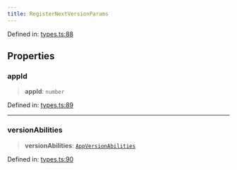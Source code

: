 ```yaml
---
title: RegisterNextVersionParams
---
```


Defined in: [types.ts:88](https://github.com/LIT-Protocol/Vincent/blob/73da7c01d4eb076a0ff8650f85c7adf29f486588/packages/libs/contracts-sdk/src/types.ts#L88)

## Properties

### appId

> **appId**: `number`

Defined in: [types.ts:89](https://github.com/LIT-Protocol/Vincent/blob/73da7c01d4eb076a0ff8650f85c7adf29f486588/packages/libs/contracts-sdk/src/types.ts#L89)

***

### versionAbilities

> **versionAbilities**: [`AppVersionAbilities`](./AppVersionAbilities)

Defined in: [types.ts:90](https://github.com/LIT-Protocol/Vincent/blob/73da7c01d4eb076a0ff8650f85c7adf29f486588/packages/libs/contracts-sdk/src/types.ts#L90)
